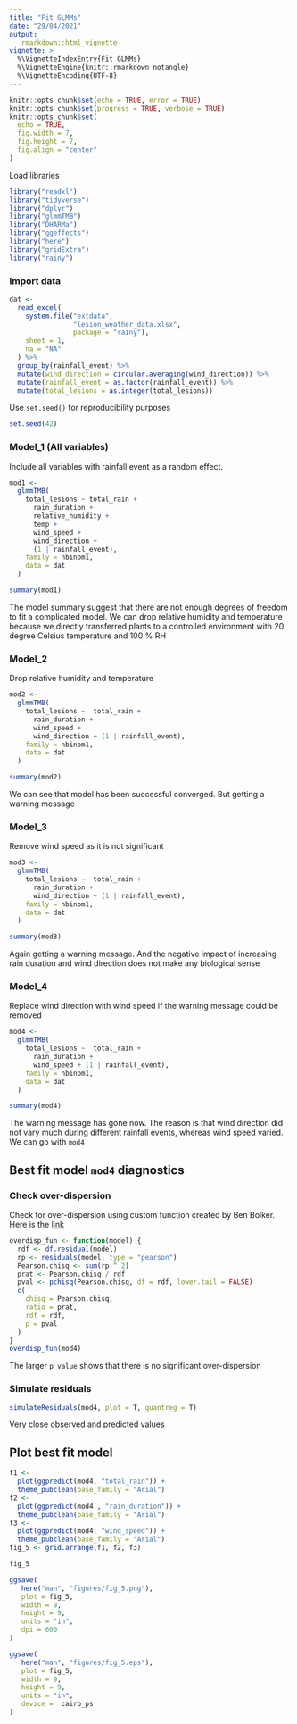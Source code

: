 ```yaml
---
title: "Fit GLMMs"
date: "29/04/2021"
output:
   rmarkdown::html_vignette
vignette: >
  %\VignetteIndexEntry{Fit GLMMs}
  %\VignetteEngine{knitr::rmarkdown_notangle}
  %\VignetteEncoding{UTF-8}
---
```


```r
knitr::opts_chunk$set(echo = TRUE, error = TRUE)
knitr::opts_chunk$set(progress = TRUE, verbose = TRUE)
knitr::opts_chunk$set(
  echo = TRUE,
  fig.width = 7,
  fig.height = 7,
  fig.align = "center"
)
```

Load libraries

```r
library("readxl")
library("tidyverse")
library("dplyr")
library("glmmTMB")
library("DHARMa")
library("ggeffects")
library("here")
library("gridExtra")
library("rainy")
```

### Import data

```r
dat <-
  read_excel(
    system.file("extdata",
                "lesion_weather_data.xlsx",
                package = "rainy"),
    sheet = 1,
    na = "NA"
  ) %>%
  group_by(rainfall_event) %>%
  mutate(wind_direction = circular.averaging(wind_direction)) %>%
  mutate(rainfall_event = as.factor(rainfall_event)) %>%
  mutate(total_lesions = as.integer(total_lesions)) 
```

Use `set.seed()` for reproducibility purposes

```r
set.seed(42)
```

### Model_1 (All variables)

Include all variables with rainfall event as a random effect.

```r
mod1 <-
  glmmTMB(
    total_lesions ~ total_rain +
      rain_duration +
      relative_humidity +
      temp +
      wind_speed +
      wind_direction +
      (1 | rainfall_event),
    family = nbinom1,
    data = dat
  )

summary(mod1)
```

The model summary suggest that there are not enough degrees of freedom to fit a complicated model.
We can drop relative humidity and temperature because we directly transferred plants to a controlled environment with 20 degree Celsius temperature and 100 % RH

### Model_2

Drop relative humidity and temperature 
```r
mod2 <-
  glmmTMB(
    total_lesions ~  total_rain +
      rain_duration +
      wind_speed +
      wind_direction + (1 | rainfall_event),
    family = nbinom1,
    data = dat
  )

summary(mod2)
```

We can see that model has been successful converged. But getting a warning message

### Model_3

Remove wind speed as it is not significant 

```r
mod3 <-
  glmmTMB(
    total_lesions ~  total_rain +
      rain_duration +
      wind_direction + (1 | rainfall_event),
    family = nbinom1,
    data = dat
  )

summary(mod3)
```
Again getting a warning message.
And the negative impact of increasing rain duration and wind direction does not make any biological sense 

### Model_4

Replace wind direction with wind speed if the warning message could be removed

```r
mod4 <-
  glmmTMB(
    total_lesions ~  total_rain +
      rain_duration +
      wind_speed + (1 | rainfall_event),
    family = nbinom1,
    data = dat
  )

summary(mod4)
```

The warning message has gone now. The reason is that wind direction did not vary much during different rainfall events, whereas wind speed varied. We can go with `mod4`

## Best fit model `mod4` diagnostics

### Check over-dispersion

Check for over-dispersion using custom function created by Ben Bolker. Here is the  [link](http://bbolker.github.io/mixedmodels-misc/glmmFAQ.html#overdispersion)

```r
overdisp_fun <- function(model) {
  rdf <- df.residual(model)
  rp <- residuals(model, type = "pearson")
  Pearson.chisq <- sum(rp ^ 2)
  prat <- Pearson.chisq / rdf
  pval <- pchisq(Pearson.chisq, df = rdf, lower.tail = FALSE)
  c(
    chisq = Pearson.chisq,
    ratio = prat,
    rdf = rdf,
    p = pval
  )
}
overdisp_fun(mod4)
```

The larger `p value` shows that there is no significant over-dispersion 

### Simulate residuals


```r
simulateResiduals(mod4, plot = T, quantreg = T)
```

Very close observed and predicted values 

## Plot best fit model

```r
f1 <-
  plot(ggpredict(mod4, "total_rain")) + 
  theme_pubclean(base_family = "Arial")
f2 <-
  plot(ggpredict(mod4 , "rain_duration")) + 
  theme_pubclean(base_family = "Arial")
f3 <-
  plot(ggpredict(mod4, "wind_speed")) + 
  theme_pubclean(base_family = "Arial")
fig_5 <- grid.arrange(f1, f2, f3)

fig_5

```


```r
ggsave(
   here("man", "figures/fig_5.png"),
   plot = fig_5,
   width = 9,
   height = 9,
   units = "in",
   dpi = 600
)

ggsave(
   here("man", "figures/fig_5.eps"),
   plot = fig_5,
   width = 9,
   height = 9,
   units = "in",
   device =  cairo_ps
)
```



